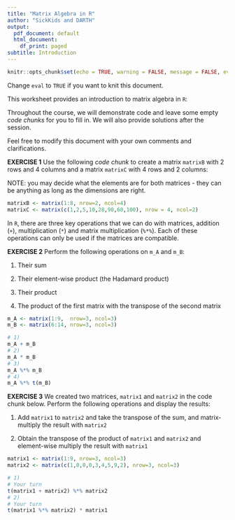 ---
title: "Matrix Algebra in R"
author: "SickKids and DARTH"
output:
  pdf_document: default
  html_document:
    df_print: paged
subtitle: Introduction
---

```{r setup, include=FALSE}
knitr::opts_chunk$set(echo = TRUE, warning = FALSE, message = FALSE, eval = FALSE)
```

Change `eval` to `TRUE` if you want to knit this document.

This worksheet provides an introduction to matrix algebra in `R`:

Throughout the course, we will demonstrate code and leave some empty *code chunks* for you to fill in. We will also provide solutions after the session.

Feel free to modify this document with your own comments and clarifications. 

**EXERCISE 1** Use the following *code chunk* to create a matrix `matrixB` with 2 rows and 4 columns and a matrix `matrixC` with 4 rows and 2 columns:

NOTE: you may decide what the elements are for both matrices - they can be anything as long as the dimensions are right.

```{r}
matrixB <- matrix(1:8, nrow=2, ncol=4)
matrixC <- matrix(c(1,2,5,10,28,90,60,100), nrow = 4, ncol=2)
```

In `R`, there are three key operations that we can do with matrices, addition (`+`), multiplication (`*`) and matrix multiplication (`%*%`). Each of these operations can only be used if the matrices are compatible.

**EXERCISE 2** Perform the following operations on `m_A` and `m_B`:

1) Their sum

2) Their element-wise product (the Hadamard product)

3) Their product

4) The product of the first matrix with the transpose of the second matrix

```{r}
m_A <- matrix(1:9,  nrow=3, ncol=3)
m_B <- matrix(6:14, nrow=3, ncol=3)
```

```{r}
# 1)
m_A + m_B
# 2)
m_A * m_B
# 3)
m_A %*% m_B
# 4)
m_A %*% t(m_B)
```

**EXERCISE 3** We created two matrices, `matrix1` and `matrix2` in the code chunk below. Perform the following operations and display the results:

1) Add `matrix1` to `matrix2` and take the transpose of the sum, and matrix-multiply the result with `matrix2`

2) Obtain the transpose of the product of `matrix1` and `matrix2` and element-wise multiply the result with `matrix1`

```{r}
matrix1 <- matrix(1:9, nrow=3, ncol=3)
matrix2 <- matrix(c(1,0,0,0,3,4,5,9,2), nrow=3, ncol=3)

# 1)
# Your turn
t(matrix1 + matrix2) %*% matrix2
# 2)
# Your turn
t(matrix1 %*% matrix2) * matrix1
```







